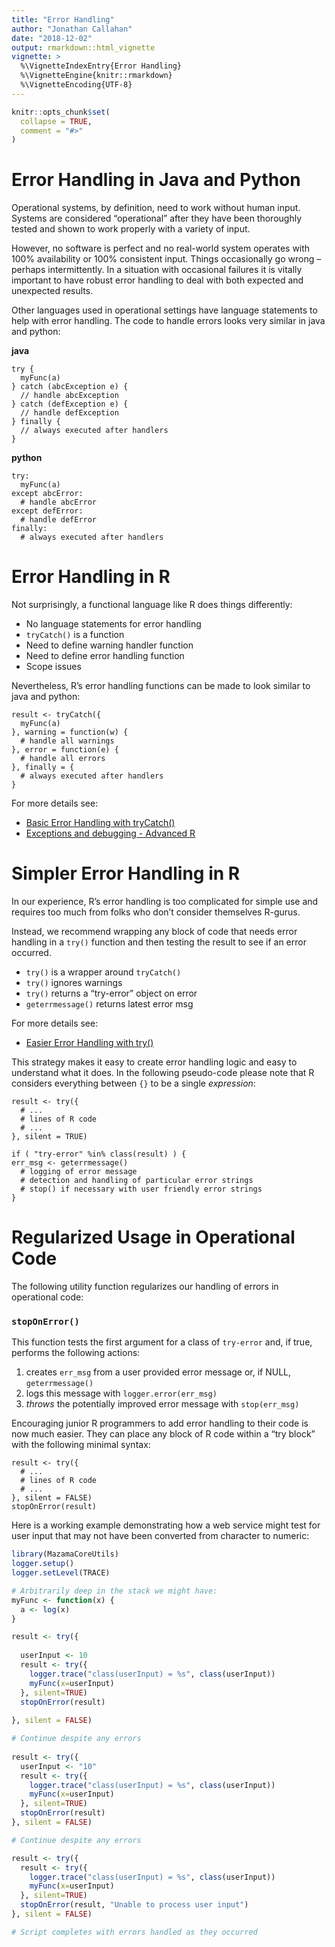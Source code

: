 ```yaml
---
title: "Error Handling"
author: "Jonathan Callahan"
date: "2018-12-02"
output: rmarkdown::html_vignette
vignette: >
  %\VignetteIndexEntry{Error Handling}
  %\VignetteEngine{knitr::rmarkdown}
  %\VignetteEncoding{UTF-8}
---
```

  
```r
knitr::opts_chunk$set(
  collapse = TRUE,
  comment = "#>"
)
```

# Error Handling in Java and Python

Operational systems, by definition, need to work without human input. Systems
are considered "operational" after they have been thoroughly tested and shown to
work properly with a variety of input.

However, no software is perfect and no real-world system operates with 100% 
availability or 100% consistent input. Things occasionally go wrong -- perhaps
intermittently. In a situation with occasional failures it is vitally important
to have robust error handling to deal with both expected and unexpected results.

Other languages used in operational settings have language statements to help
with error handling. The code to handle errors looks very similar in java and 
python:

**java**
```
try {
  myFunc(a)
} catch (abcException e) {
  // handle abcException
} catch (defException e) {
  // handle defException
} finally {
  // always executed after handlers
}
```

**python**
```
try:
  myFunc(a)
except abcError:
  # handle abcError
except defError:
  # handle defError
finally:
  # always executed after handlers
```

# Error Handling in R

Not surprisingly, a functional language like R does things differently:

* No language statements for error handling
* `tryCatch()` is a function
* Need to define warning handler function
* Need to define error handling function
* Scope issues

Nevertheless, R's error handling functions can be made to look similar to java
and python:

```
result <- tryCatch({
  myFunc(a)
}, warning = function(w) {
  # handle all warnings
}, error = function(e) {
  # handle all errors
}, finally = {
  # always executed after handlers
}
```

For more details see:

* [Basic Error Handling with tryCatch()](https://working-with-data.mazamascience.com/2020/10/08/basic-error-handing-in-r-with-trycatch/)
* [Exceptions and debugging - Advanced R](http://adv-r.had.co.nz/Exceptions-Debugging.html)

# Simpler Error Handling in R

In our experience, R's error handling is too complicated for simple use
and requires too much from folks who don't consider themselves R-gurus.

Instead, we recommend wrapping any block of code that needs error handling in
a `try()` function and then testing the result to see if an error occurred.

* `try()` is a wrapper around `tryCatch()`
* `try()` ignores warnings
* `try()` returns a “try-error” object on error
* `geterrmessage()` returns latest error msg

For more details see:

* [Easier Error Handling with try()](https://working-with-data.mazamascience.com/2020/10/09/easier-error-handling-in-r-with-try/)

This strategy makes it easy to create error handling logic and easy to
understand what it does. In the following pseudo-code please note that R 
considers everything between `{}` to be a single *expression*:

```
result <- try({
  # ...
  # lines of R code
  # ...
}, silent = TRUE)

if ( "try-error" %in% class(result) ) {
err_msg <- geterrmessage()
  # logging of error message
  # detection and handling of particular error strings
  # stop() if necessary with user friendly error strings
}
```

# Regularized Usage in Operational Code

The following utility function regularizes our handling of errors in operational
code:

### `stopOnError()`

This function tests the first argument for a class of `try-error`
and, if true, performs the following actions:

 1. creates `err_msg` from a user provided error message or, if NULL, 
`geterrmessage()`
 1. logs this message with `logger.error(err_msg)`
 1. *throws* the potentially improved error message with `stop(err_msg)`

Encouraging junior R programmers to add error handling to their code is now much
easier. They can place any block of R code within a "try block" with the 
following minimal syntax:

```
result <- try({
  # ...
  # lines of R code
  # ...
}, silent = FALSE)
stopOnError(result)
```

Here is a working example demonstrating how a web service might test for user 
input that may not have been converted from character to numeric:

```r
library(MazamaCoreUtils)
logger.setup()
logger.setLevel(TRACE)

# Arbitrarily deep in the stack we might have:
myFunc <- function(x) {
  a <- log(x)
}

result <- try({
  
  userInput <- 10
  result <- try({
    logger.trace("class(userInput) = %s", class(userInput))
    myFunc(x=userInput)
  }, silent=TRUE)
  stopOnError(result)
  
}, silent = FALSE)

# Continue despite any errors
  
result <- try({
  userInput <- "10"
  result <- try({
    logger.trace("class(userInput) = %s", class(userInput))
    myFunc(x=userInput)
  }, silent=TRUE)
  stopOnError(result)
}, silent = FALSE)

# Continue despite any errors

result <- try({
  result <- try({
    logger.trace("class(userInput) = %s", class(userInput))
    myFunc(x=userInput)
  }, silent=TRUE)
  stopOnError(result, "Unable to process user input")
}, silent = FALSE)

# Script completes with errors handled as they occurred
```







